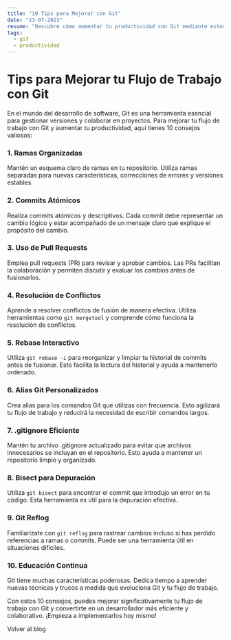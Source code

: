 ```yaml
---
title: "10 Tips para Mejorar con Git"
date: "23-07-2023"
resume: "Descubre cómo aumentar tu productividad con Git mediante estos consejos prácticos y útiles."
tags:
  - git
  - productividad
---
```


# Tips para Mejorar tu Flujo de Trabajo con Git

En el mundo del desarrollo de software, Git es una herramienta esencial para gestionar versiones y colaborar en proyectos. Para mejorar tu flujo de trabajo con Git y aumentar tu productividad, aquí tienes 10 consejos valiosos:

### 1. Ramas Organizadas

Mantén un esquema claro de ramas en tu repositorio. Utiliza ramas separadas para nuevas características, correcciones de errores y versiones estables.

### 2. Commits Atómicos

Realiza commits atómicos y descriptivos. Cada commit debe representar un cambio lógico y estar acompañado de un mensaje claro que explique el propósito del cambio.

### 3. Uso de Pull Requests

Emplea pull requests (PR) para revisar y aprobar cambios. Las PRs facilitan la colaboración y permiten discutir y evaluar los cambios antes de fusionarlos.

### 4. Resolución de Conflictos

Aprende a resolver conflictos de fusión de manera efectiva. Utiliza herramientas como `git mergetool` y comprende cómo funciona la resolución de conflictos.

### 5. Rebase Interactivo

Utiliza `git rebase -i` para reorganizar y limpiar tu historial de commits antes de fusionar. Esto facilita la lectura del historial y ayuda a mantenerlo ordenado.

### 6. Alias Git Personalizados

Crea alias para los comandos Git que utilizas con frecuencia. Esto agilizará tu flujo de trabajo y reducirá la necesidad de escribir comandos largos.

### 7. .gitignore Eficiente

Mantén tu archivo .gitignore actualizado para evitar que archivos innecesarios se incluyan en el repositorio. Esto ayuda a mantener un repositorio limpio y organizado.

### 8. Bisect para Depuración

Utiliza `git bisect` para encontrar el commit que introdujo un error en tu código. Esta herramienta es útil para la depuración efectiva.

### 9. Git Reflog

Familiarízate con `git reflog` para rastrear cambios incluso si has perdido referencias a ramas o commits. Puede ser una herramienta útil en situaciones difíciles.

### 10. Educación Continua

Git tiene muchas características poderosas. Dedica tiempo a aprender nuevas técnicas y trucos a medida que evoluciona Git y tu flujo de trabajo.

Con estos 10 consejos, puedes mejorar significativamente tu flujo de trabajo con Git y convertirte en un desarrollador más eficiente y colaborativo. ¡Empieza a implementarlos hoy mismo!

<Link href="/">Volver al blog</Link>